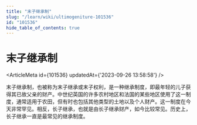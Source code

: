 ```yaml
---
title: "末子继承制"
slug: "/learn/wiki/ultimogeniture-101536"
id: "101536"
hide_table_of_contents: true
---
```



# 末子继承制

<ArticleMeta id={101536} updatedAt={'2023-09-26 13:58:58'} />
<div className='border-solid border-b border-t-0 my-4 border-[var(--ifm-color-gray-300)]' />

末子继承制，也被称为末子继承或末子权利，是一种继承制度，即最年轻的儿子获得其已故父亲的财产。中世纪英国的许多农村地区和法国的某些地区使用了这一制度，通常适用于农田，但有时也包括其他类型的土地以及个人财产。这一制度在今天非常罕见。相反，长子继承，也就是由长子继承财产，如今比较常见。历史上，长子继承一直是最常见的继承制度。

